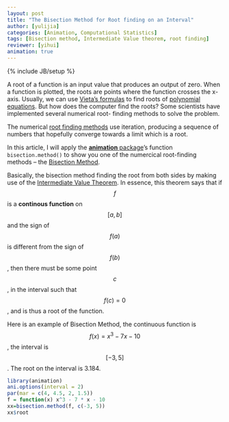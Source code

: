 ```yaml
---
layout: post
title: "The Bisection Method for Root finding on an Interval"
author: [yulijia]
categories: [Animation, Computational Statistics]
tags: [Bisection method, Intermediate Value theorem, root finding]
reviewer: [yihui]
animation: true
---
```

{% include JB/setup %}

A root of a function is an input value that produces an output of zero. When a function is plotted,
the roots are points where the function crosses the x-axis. Usually, we can use [Vieta's
formulas](http://en.wikipedia.org/wiki/Vieta's_formulas) to find roots of [polynomial
equations](http://en.wikipedia.org/wiki/Polynomial#Solving_polynomial_equations). But how
does the computer find the roots? Some scientists have implemented several numerical root-
finding methods to solve the problem.

The numerical [root finding methods](http://en.wikipedia.org/wiki/Root-finding_algorithm) use
iteration, producing a sequence of numbers that hopefully converge towards a limit which is a root.

In this article, I will apply the [**animation** package](http://yihui.name/animation)'s function
`bisection.method()` to show you one of the numercical root-finding methods -- the [Bisection
Method](http://en.wikipedia.org/wiki/Root-finding_algorithm#Bisection_Method).

Basically, the bisection method finding the root from both sides by making use of the [Intermediate
Value Theorem](http://en.wikipedia.org/wiki/Intermediate_value_theorem). In essence, this theorem
says that if $$f$$ is a **continous function** on $$[a, b]$$ and the sign of $$f(a)$$ is different
from the sign of $$f(b)$$, then there must be some point $$c$$, in the interval such that
$$f(c)=0$$, and is thus a root of the function.

Here is an example of Bisection Method, the continuous function is
$$f(x)=x{^3}-7x-10$$, the interval is $$[-3,5]$$. The root on the interval is 3.184.


```r
library(animation)
ani.options(interval = 2)
par(mar = c(4, 4.5, 2, 1.5))
f = function(x) x^3 - 7 * x - 10
xx=bisection.method(f, c(-3, 5))
xx$root
```
